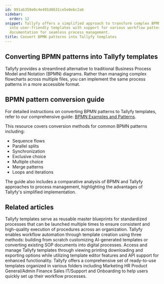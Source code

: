 ```yaml
---
id: 891ab358e0c4e491d8631ce5e0ebc2ab
sidebar:
  order: 12
snippet: Tallyfy offers a simplified approach to transform complex BPMN flowcharts
  into user-friendly templates with support for various workflow patterns and comprehensive
  documentation for seamless process management.
title: Convert BPMN patterns into Tallyfy templates
---
```


## Converting BPMN patterns into Tallyfy templates

Tallyfy provides a streamlined alternative to traditional Business Process Model and Notation (BPMN) diagrams. Rather than managing complex flowcharts across multiple files, you can implement the same process patterns in a more accessible format.

## BPMN pattern conversion guide

For detailed instructions on converting BPMN patterns to Tallyfy templates, refer to our comprehensive guide: [BPMN Examples and Patterns](https://tallyfy.com/bpmn-examples-and-patterns).

This resource covers conversion methods for common BPMN patterns including:
* Sequence flows
* Parallel splits
* Synchronization
* Exclusive choice
* Multiple choice
* Merge patterns
* Loops and iterations

The guide also includes a comparative analysis of BPMN and Tallyfy approaches to process management, highlighting the advantages of Tallyfy's simplified implementation.


## Related articles
<CardGrid>
<LinkTitleCard header="<b>Documenting > Templates</b>" href="/products/pro/documenting/templates/" > Tallyfy templates serve as reusable master blueprints for standardized processes that can be launched multiple times to ensure consistent and high-quality execution of procedures across an organization. </LinkTitleCard>
<LinkTitleCard header="<b>Templates > Create a template</b>" href="/products/pro/documenting/templates/create-template/" > Tallyfy enables workflow automation through template creation using three methods: building from scratch customizing AI-generated templates or converting existing SOP documents into digital processes. </LinkTitleCard>
<LinkTitleCard header="<b>Templates > Print, Download, and Export Tallyfy Templates</b>" href="/products/pro/documenting/templates/print-download-export-templates/" > Access and manage Tallyfy templates through viewing printing downloading and exporting options while utilizing template editor features and API support for enhanced functionality. </LinkTitleCard>
<LinkTitleCard header="<b>Templates > Sample Templates</b>" href="/products/pro/documenting/templates/how-can-i-access-tallyfys-sample-templates/" > Tallyfy offers a comprehensive set of ready-to-use templates organized in various folders including Marketing HR Product General/Admin Finance Sales IT/Support and Onboarding to help users quickly set up their workflow processes. </LinkTitleCard>
</CardGrid>